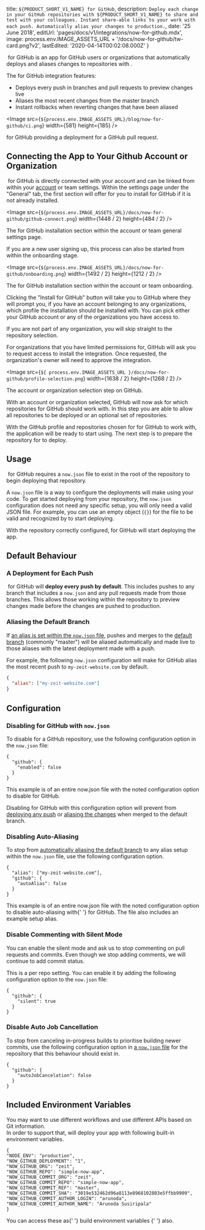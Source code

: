
  title: `${PRODUCT_SHORT_V1_NAME} for GitHub`,
  description: `Deploy each change in your GitHub repositories with ${PRODUCT_SHORT_V1_NAME} to share and test with your colleagues. Instant share-able links to your work with each push. Automatically alias your changes to production.`,
  date: '25 June 2018',
  editUrl: 'pages/docs/v1/integrations/now-for-github.mdx',
  image: process.env.IMAGE_ASSETS_URL + '/docs/now-for-github/tw-card.png?v2',
  lastEdited: '2020-04-14T00:02:08.000Z'
}

​<ProductShortV1Name /> for GitHub is an app for GitHub users or organizations that automatically deploys and aliases changes to repositories with <ProductShortV1Name />.

The <ProductShortV1Name /> for GitHub integration features:

- Deploys every push in branches and pull requests to preview changes live
- Aliases the most recent changes from the master branch
- Instant rollbacks when reverting changes that have been aliased

<Image
  src={`${process.env.IMAGE_ASSETS_URL}/blog/now-for-github/ci.png`}
  width={581}
  height={185}
/>

<Caption>
  <ProductShortV1Name /> for GitHub providing a deployment for a GitHub pull
  request.
</Caption>

## Connecting the App to Your Github Account or Organization

​<ProductShortV1Name /> for GitHub is directly connected with your <OrgV1Name /> account and can be linked from within your [account](/account) or team settings. Within the settings page under the "General" tab, the first section will offer for you to install <ProductShortV1Name /> for GitHub if it is not already installed.

<Image
  src={`${process.env.IMAGE_ASSETS_URL}/docs/now-for-github/github-connect.png`}
  width={1448 / 2}
  height={484 / 2}
/>

<Caption>
  The <ProductShortV1Name /> for GitHub installation section within the account
  or team general settings page.
</Caption>

If you are a new user signing up, this process can also be started from within the onboarding stage.

<Image
  src={`${process.env.IMAGE_ASSETS_URL}/docs/now-for-github/onboarding.png`}
  width={1492 / 2}
  height={1212 / 2}
/>

<Caption>
  The <ProductShortV1Name /> for GitHub installation section within the account
  or team onboarding.
</Caption>

Clicking the "Install <ProductShortV1Name /> for GitHub" button will take you to GitHub where they will prompt you, if you have an account belonging to any organizations, which profile the installation should be installed with. You can pick either your GitHub account or any of the organizations you have access to.

If you are not part of any organization, you will skip straight to the repository selection.

For organizations that you have limited permissions for, GitHub will ask you to request access to install the integration. Once requested, the organization's owner will need to approve the integration.

<Image
  src={`${
    process.env.IMAGE_ASSETS_URL
  }/docs/now-for-github/profile-selection.png`}
  width={1638 / 2}
  height={1268 / 2}
/>

<Caption>The account or organization selection step on GitHub.</Caption>

With an account or organization selected, GitHub will now ask for which repositories <ProductShortV1Name /> for GitHub should work with. In this step you are able to allow all repositories to be deployed or an optional set of repositories.

With the GitHub profile and repositories chosen for <ProductShortV1Name /> for GitHub to work with, the application will be ready to start using. The next step is to prepare the repository for <ProductShortV1Name /> to deploy.

## Usage

​<ProductShortV1Name /> for GitHub requires a `now.json` file to exist in the root of the repository to begin deploying that repository.

A `now.json` file is a way to configure the deployments <ProductShortV1Name /> will make using your code. To get started deploying from your repository, the `now.json` configuration does not need any specific setup, you will only need a valid JSON file. For example, you can use an empty object (`{}`) for the file to be valid and recognized by <ProductShortV1Name /> to start deploying.

With the repository correctly configured, <ProductShortV1Name /> for GitHub will start deploying the app.

## Default Behaviour

### A Deployment for Each Push

​<ProductShortV1Name /> for GitHub will **deploy every push by default**. This includes pushes to any branch that includes a `now.json` and any pull requests made from those branches. This allows those working within the repository to preview changes made before the changes are pushed to production.

### Aliasing the Default Branch

If [an alias is set within the `now.json` file](/docs/features/aliases), pushes and merges to the [default branch](https://help.github.com/articles/setting-the-default-branch/) (commonly "master") will be aliased automatically and made live to those aliases with the latest deployment made with a push.

For example, the following `now.json` configuration will make <ProductShortV1Name /> for GitHub alias the most recent push to `my-zeit-website.com` by default.

```json
{
  "alias": ["my-zeit-website.com"]
}
```

## Configuration

### Disabling <NameWrapper name={PRODUCT_SHORT_V1_NAME} /> for GitHub with `now.json`

To disable <ProductShortV1Name /> for a GitHub repository, use the following configuration option in the `now.json` file:

```
{
  "github": {
    "enabled": false
  }
}
```

<Caption>
  This example is of an entire <InlineCode>now.json</InlineCode> file with the
  noted configuration option to disable <ProductShortV1Name /> for GitHub.
</Caption>

Disabling <ProductShortV1Name /> for GitHub with this configuration option will prevent <ProductShortV1Name /> from [deploying any push](#a-deployment-for-each-push) or [aliasing the changes](#aliasing-the-default-branch) when merged to the default branch.

### Disabling Auto-Aliasing

To stop <ProductShortV1Name /> from [automatically aliasing the default branch](#aliasing-the-default-branch) to any alias setup within the `now.json` file, use the following configuration option.

```
{
  "alias": ["my-zeit-website.com"],
  "github": {
    "autoAlias": false
  }
}
```

<Caption>
  This example is of an entire <InlineCode>now.json</InlineCode> file with the
  noted configuration option to disable auto-aliasing with{' '}
  <ProductShortV1Name /> for GitHub. The file also includes an example setup
  alias.
</Caption>

### Disable Commenting with Silent Mode

You can enable the silent mode and ask us to stop commenting on pull requests and commits. Even though we stop adding comments, we will continue to add commit status.

This is a per repo setting. You can enable it by adding the following configuration option to the `now.json` file:

```
{
  "github": {
    "silent": true
  }
}
```

### Disable Auto Job Cancellation

To stop <ProductShortV1Name /> from canceling in-progress builds to prioritise building newer commits, use the following configuration option in [a `now.json` file](/docs/v1/features/configuration) for the repository that this behaviour should exist in.

```
{
  "github": {
    "autoJobCancelation": false
  }
}
```

## Included Environment Variables

You may want to use different workflows and use different APIs based on Git information.<br/>
In order to support that, <ProductShortV1Name /> will deploy your app with following built-in environment variables.

```
{
"NODE_ENV": "production",
"NOW_GITHUB_DEPLOYMENT": "1",
"NOW_GITHUB_ORG": "zeit",
"NOW_GITHUB_REPO": "simple-now-app",
"NOW_GITHUB_COMMIT_ORG": "zeit",
"NOW_GITHUB_COMMIT_REPO": "simple-now-app",
"NOW_GITHUB_COMMIT_REF": "master",
"NOW_GITHUB_COMMIT_SHA": "3019e532462d96a8113e8968102803e5ffbb9909",
"NOW_GITHUB_COMMIT_AUTHOR_LOGIN": "arunoda",
"NOW_GITHUB_COMMIT_AUTHOR_NAME": "Arunoda Susiripala"
}
```

<Note>
  You can access these as{' '}
  <Link href="/docs/v1/features/build-env-and-secrets">
    build environment variables
  </Link>{' '}
  also.
</Note>

